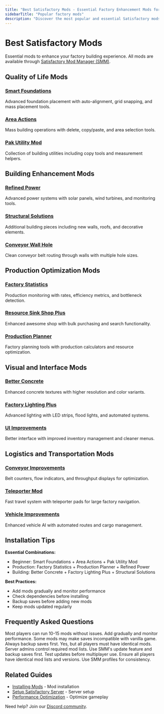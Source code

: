 ```yaml
---
title: "Best Satisfactory Mods - Essential Factory Enhancement Mods for Better Building"
sidebarTitle: "Popular factory mods"
description: "Discover the most popular and essential Satisfactory mods for enhanced factory building. Complete guide to quality-of-life improvements, building tools, and production optimization mods."
---
```


# Best Satisfactory Mods

Essential mods to enhance your factory building experience. All mods are available through [Satisfactory Mod Manager (SMM)](/games/satisfactory/install-mods).

## Quality of Life Mods

### [Smart Foundations](https://ficsit.app/mod/SmartFoundations)
Advanced foundation placement with auto-alignment, grid snapping, and mass placement tools.

### [Area Actions](https://ficsit.app/mod/AreaActions)
Mass building operations with delete, copy/paste, and area selection tools.

### [Pak Utility Mod](https://ficsit.app/mod/PakUtilityMod)
Collection of building utilities including copy tools and measurement helpers.

## Building Enhancement Mods

### [Refined Power](https://ficsit.app/mod/RefinedPower)
Advanced power systems with solar panels, wind turbines, and monitoring tools.

### [Structural Solutions](https://ficsit.app/mod/StructuralSolutions)
Additional building pieces including new walls, roofs, and decorative elements.

### [Conveyor Wall Hole](https://ficsit.app/mod/ConveyorWallHole)
Clean conveyor belt routing through walls with multiple hole sizes.

## Production Optimization Mods

### [Factory Statistics](https://ficsit.app/mod/FactoryStatistics)
Production monitoring with rates, efficiency metrics, and bottleneck detection.

### [Resource Sink Shop Plus](https://ficsit.app/mod/ResourceSinkShopPlus)
Enhanced awesome shop with bulk purchasing and search functionality.

### [Production Planner](https://ficsit.app/mod/ProductionPlanner)
Factory planning tools with production calculators and resource optimization.

## Visual and Interface Mods

### [Better Concrete](https://ficsit.app/mod/BetterConcrete)
Enhanced concrete textures with higher resolution and color variants.

### [Factory Lighting Plus](https://ficsit.app/mod/FactoryLightingPlus)
Advanced lighting with LED strips, flood lights, and automated systems.

### [UI Improvements](https://ficsit.app/mod/UIImprovements)
Better interface with improved inventory management and cleaner menus.

## Logistics and Transportation Mods

### [Conveyor Improvements](https://ficsit.app/mod/ConveyorImprovements)
Belt counters, flow indicators, and throughput displays for optimization.

### [Teleporter Mod](https://ficsit.app/mod/TeleporterMod)
Fast travel system with teleporter pads for large factory navigation.

### [Vehicle Improvements](https://ficsit.app/mod/VehicleImprovements)
Enhanced vehicle AI with automated routes and cargo management.

## Installation Tips

**Essential Combinations:**
- Beginner: Smart Foundations + Area Actions + Pak Utility Mod
- Production: Factory Statistics + Production Planner + Refined Power
- Building: Better Concrete + Factory Lighting Plus + Structural Solutions

**Best Practices:**
- Add mods gradually and monitor performance
- Check dependencies before installing
- Backup saves before adding new mods
- Keep mods updated regularly

## Frequently Asked Questions

<AccordionGroup>

<Accordion title="How many mods can I install safely?">
Most players can run 10-15 mods without issues. Add gradually and monitor performance.
</Accordion>

<Accordion title="Do mods affect save compatibility?">
Some mods may make saves incompatible with vanilla game. Always backup saves first.
</Accordion>

<Accordion title="Can I use mods on servers?">
Yes, but all players must have identical mods. Server admins control required mod lists.
</Accordion>

<Accordion title="How do I update mods safely?">
Use SMM's update feature and backup saves first. Test updates before multiplayer use.
</Accordion>

<Accordion title="Multiplayer mod synchronization issues?">
Ensure all players have identical mod lists and versions. Use SMM profiles for consistency.
</Accordion>

</AccordionGroup>

## Related Guides

- [Installing Mods](/games/satisfactory/install-mods) - Mod installation
- [Setup Satisfactory Server](/games/satisfactory/setup-server) - Server setup
- [Performance Optimization](/games/satisfactory/performance-optimization) - Optimize gameplay

Need help? Join our [Discord community](https://berrybyte.net/discord).